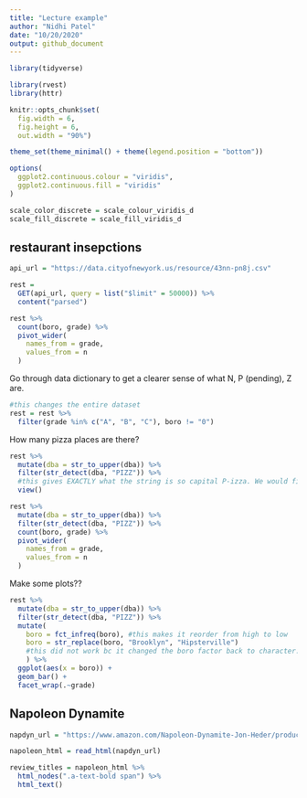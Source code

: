 ```yaml
---
title: "Lecture example"
author: "Nidhi Patel"
date: "10/20/2020"
output: github_document
---
```


```r
library(tidyverse)

library(rvest)
library(httr)

knitr::opts_chunk$set(
  fig.width = 6,
  fig.height = 6,
  out.width = "90%")

theme_set(theme_minimal() + theme(legend.position = "bottom"))

options(
  ggplot2.continuous.colour = "viridis",
  ggplot2.continuous.fill = "viridis"
)

scale_color_discrete = scale_colour_viridis_d
scale_fill_discrete = scale_fill_viridis_d
```

## restaurant insepctions

```r
api_url = "https://data.cityofnewyork.us/resource/43nn-pn8j.csv"

rest = 
  GET(api_url, query = list("$limit" = 50000)) %>% 
  content("parsed")
```

```r
rest %>% 
  count(boro, grade) %>% 
  pivot_wider(
    names_from = grade, 
    values_from = n
  )
```

Go through data dictionary to get a clearer sense of what N, P 
(pending), Z are. 

```r
#this changes the entire dataset
rest = rest %>% 
  filter(grade %in% c("A", "B", "C"), boro != "0")
```

How many pizza places are there?

```r
rest %>% 
  mutate(dba = str_to_upper(dba)) %>% 
  filter(str_detect(dba, "PIZZ")) %>% 
  #this gives EXACTLY what the string is so capital P-izza. We would find more in they were in all caps. 
  view()
```

```r
rest %>% 
  mutate(dba = str_to_upper(dba)) %>% 
  filter(str_detect(dba, "PIZZ")) %>% 
  count(boro, grade) %>% 
  pivot_wider(
    names_from = grade, 
    values_from = n
  )
```

Make some plots??

```r
rest %>% 
  mutate(dba = str_to_upper(dba)) %>% 
  filter(str_detect(dba, "PIZZ")) %>% 
  mutate(
    boro = fct_infreq(boro), #this makes it reorder from high to low
    boro = str_replace(boro, "Brooklyn", "Hipsterville")
    #this did not work bc it changed the boro factor back to character. try recode
    ) %>%
  ggplot(aes(x = boro)) +
  geom_bar() +
  facet_wrap(.~grade)
```

## Napoleon Dynamite
 
```r
napdyn_url = "https://www.amazon.com/Napoleon-Dynamite-Jon-Heder/product-reviews/B000I9U972/ref=cm_cr_othr_d_show_all_btm?ie=UTF8&reviewerType=all_reviews"

napoleon_html = read_html(napdyn_url)

review_titles = napoleon_html %>% 
  html_nodes(".a-text-bold span") %>% 
  html_text()
```

